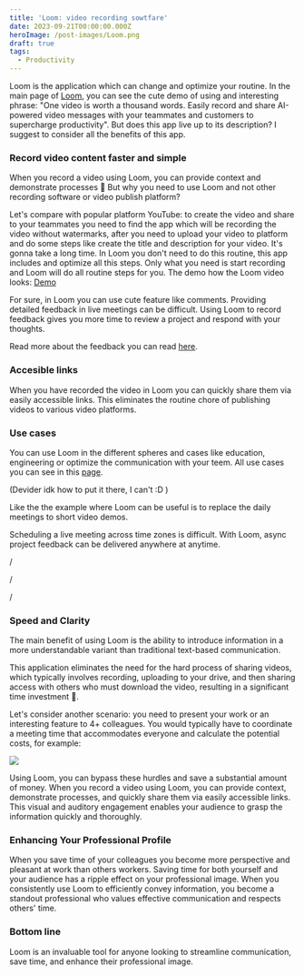 ```yaml
---
title: 'Loom: video recording sowtfare'
date: 2023-09-21T00:00:00.000Z
heroImage: /post-images/Loom.png
draft: true
tags:
  - Productivity
---
```


Loom is the application which can change and optimize your routine. In the main page of [Loom](https://www.loom.com/), you can see the cute demo of using and interesting phrase: "One video is worth a thousand words. Easily record and share AI-powered video messages with your teammates and customers to supercharge productivity". But does this app live up to its description? I suggest to consider all the benefits of this app.

### Record video content faster and simple

When you record a video using Loom, you can provide context and demonstrate processes 💪 But why you need to use Loom and not other recording software or video publish platform?

Let's compare with popular platform YouTube: to create the video and share to your teammates you need to find the app which will be recording the video without watermarks, after you need to upload your video to platform and do some steps like create the title and description for your video. It's gonna take a long time. In Loom you don't need to do this routine, this app includes and optimize all this steps. Only what you need is start recording and Loom will do all routine steps for you. The demo how the Loom video looks: [Demo](https://www.loom.com/community/product-demo)

For sure, in Loom you can use cute feature like comments. Providing detailed feedback in live meetings can be difficult. Using Loom to record feedback gives you more time to review a project and respond with your thoughts.

Read more about the feedback you can read [here](https://www.loom.com/give-feedback). 

### Accesible links

When you have recorded the video in Loom you can quickly share them via easily accessible links. This eliminates the routine chore of publishing videos to various video platforms.

### Use cases

You can use Loom in the different spheres and cases like education, engineering or optimize the communication with your teem. All use cases you can see in this [page](https://www.loom.com/use-case).

(Devider idk how to put it there, I can't \:D ) 

Like the the example where Loom can be useful is to replace the daily meetings to short video demos. 

Scheduling a live meeting across time zones is difficult. With Loom, async project feedback can be delivered anywhere at anytime. 

/

/

/

### Speed and Clarity

The main benefit of using Loom is the ability to introduce information in a more understandable variant than traditional text-based communication.

This application eliminates the need for the hard process of sharing videos, which typically involves recording, uploading to your drive, and then sharing access with others who must download the video, resulting in a significant time investment 🤯.

Let's consider another scenario: you need to present your work or an interesting feature to 4+ colleagues. You would typically have to coordinate a meeting time that accommodates everyone and calculate the potential costs, for example:

![](/post-images/meeting-cost-google-2.png)

Using Loom, you can bypass these hurdles and save a substantial amount of money. When you record a video using Loom, you can provide context, demonstrate processes, and quickly share them via easily accessible links. This visual and auditory engagement enables your audience to grasp the information quickly and thoroughly.

### Enhancing Your Professional Profile

When you save time of your colleagues you become more perspective and pleasant at work than others workers. Saving time for both yourself and your audience has a ripple effect on your professional image. When you consistently use Loom to efficiently convey information, you become a standout professional who values effective communication and respects others' time.

### Bottom line

Loom is an invaluable tool for anyone looking to streamline communication, save time, and enhance their professional image. 
